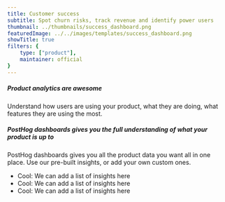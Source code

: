 ```yaml
---
title: Customer success 
subtitle: Spot churn risks, track revenue and identify power users
thumbnail: ../thumbnails/success_dashboard.png
featuredImage: ../../images/templates/success_dashboard.png
showTitle: true
filters: {
    type: ["product"],
    maintainer: official
}
---
```


<Section
    divider={false}
    cols={2}
>
    <div>
        <h5>Product analytics are awesome</h5>
        <p>Understand how users are using your product, what they are doing, what features they are using the most.</p>
    </div>
    <div>
        <h5>PostHog dashboards gives you the full understanding of what your product is up to </h5>
        <p>PostHog dashboards gives you all the product data you want all in one place. Use our pre-built insights, or add your own custom ones.</p>
    </div>
</Section>

<Section
    divider={false}
    title="Insights"
    size="full"
>
    <ul>
        <li>Cool: We can add a list of insights here</li>
        <li>Cool: We can add a list of insights here</li>
        <li>Cool: We can add a list of insights here</li>
    </ul>
</Section>
